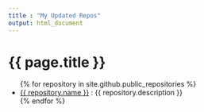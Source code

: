 ```yaml
---
title : "My Updated Repos"
output: html_document
---
```

<h1>{{ page.title }}</h1>
<ul>
{% for repository in site.github.public_repositories %}
  <li><a href="{{ repository.html_url }}">{{ repository.name }}</a> : {{ repository.description }}</li>
{% endfor %}
</ul>